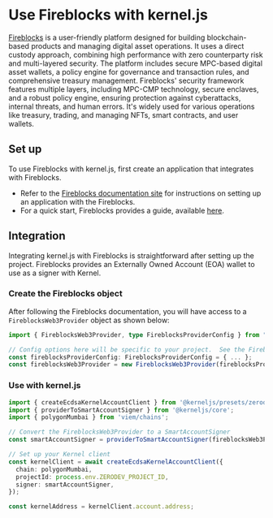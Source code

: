 # Use Fireblocks with kernel.js

[Fireblocks](https://www.fireblocks.com/) is a user-friendly platform designed for building blockchain-based products and managing digital asset operations. It uses a direct custody approach, combining high performance with zero counterparty risk and multi-layered security. The platform includes secure MPC-based digital asset wallets, a policy engine for governance and transaction rules, and comprehensive treasury management. Fireblocks' security framework features multiple layers, including MPC-CMP technology, secure enclaves, and a robust policy engine, ensuring protection against cyberattacks, internal threats, and human errors. It's widely used for various operations like treasury, trading, and managing NFTs, smart contracts, and user wallets.

## Set up

To use Fireblocks with kernel.js, first create an application that integrates with Fireblocks.

- Refer to the [Fireblocks documentation site](https://developers.fireblocks.com/) for instructions on setting up an application with the Fireblocks.
- For a quick start, Fireblocks provides a guide, available [here](https://developers.fireblocks.com/docs/quickstart).

## Integration
Integrating kernel.js with Fireblocks is straightforward after setting up the project. Fireblocks provides an Externally Owned Account (EOA) wallet to use as a signer with Kernel.

### Create the Fireblocks object
After following the Fireblocks documentation, you will have access to a `FireblocksWeb3Provider` object as shown below:

```typescript
import { FireblocksWeb3Provider, type FireblocksProviderConfig } from "@fireblocks/fireblocks-web3-provider";

// Config options here will be specific to your project.  See the Fireblocks docs for more info.
const fireblocksProviderConfig: FireblocksProviderConfig = { ... };
const fireblocksWeb3Provider = new FireblocksWeb3Provider(fireblocksProviderConfig);
```

### Use with kernel.js

```typescript
import { createEcdsaKernelAccountClient } from '@kerneljs/presets/zerodev';
import { providerToSmartAccountSigner } from '@kerneljs/core';
import { polygonMumbai } from 'viem/chains';

// Convert the FireblocksWeb3Provider to a SmartAccountSigner
const smartAccountSigner = providerToSmartAccountSigner(fireblocksWeb3Provider);

// Set up your Kernel client
const kernelClient = await createEcdsaKernelAccountClient({
  chain: polygonMumbai,
  projectId: process.env.ZERODEV_PROJECT_ID,
  signer: smartAccountSigner,
});

const kernelAddress = kernelClient.account.address;
```
